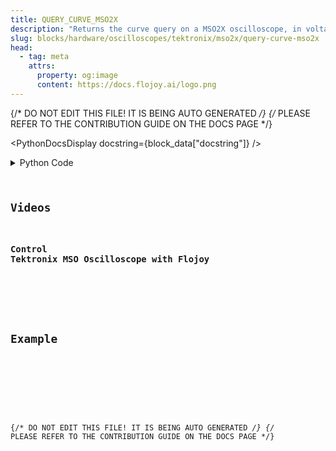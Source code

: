 ```yaml
---
title: QUERY_CURVE_MSO2X
description: "Returns the curve query on a MSO2X oscilloscope, in voltage vs time."
slug: blocks/hardware/oscilloscopes/tektronix/mso2x/query-curve-mso2x
head:
  - tag: meta
    attrs:
      property: og:image
      content: https://docs.flojoy.ai/logo.png
---
```


{/* DO NOT EDIT THIS FILE! IT IS BEING AUTO GENERATED */}
{/* PLEASE REFER TO THE CONTRIBUTION GUIDE ON THE DOCS PAGE */}


<PythonDocsDisplay docstring={block_data["docstring"]} />
<details>
<summary>Python Code</summary>



<Code code={pythonCode} lang="py" wrap theme="dracula" />

[Find this Flojoy Block on GitHub](https://github.com/flojoy-ai/blocks/blob/main/blocks/HARDWARE/OSCILLOSCOPES/TEKTRONIX/MSO2X/QUERY_CURVE_MSO2X/QUERY_CURVE_MSO2X.py)

</details>

## Videos


### Control Tektronix MSO Oscilloscope with Flojoy

<div className="not-content">
  <YouTube id="https://www.youtube.com/watch?v=y-8hK6zIYwI" />
</div>

## Example


<GetHelpWidget />


<AppDisplay app={app} blockName="QUERY_CURVE_MSO2X" client:visible />


<Example />

{/* DO NOT EDIT THIS FILE! IT IS BEING AUTO GENERATED */}
{/* PLEASE REFER TO THE CONTRIBUTION GUIDE ON THE DOCS PAGE */}
